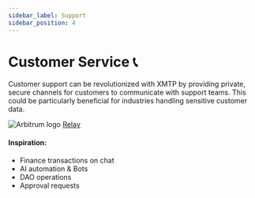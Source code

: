 ```yaml
---
sidebar_label: Support
sidebar_position: 4
---
```



# Customer Service 📞

Customer support can be revolutionized with XMTP by providing private, secure channels for customers to communicate with support teams. This could be particularly beneficial for industries handling sensitive customer data.

<div class="chain-list">
  <div class="chain-item">
    <img src={relay} style={{ width: "100px" }} alt="Arbitrum logo" />
    <a href="https://relay.cc/">Relay</a>
  </div>
</div>

#### Inspiration:

- Finance transactions on chat
- AI automation & Bots
- DAO operations
- Approval requests
